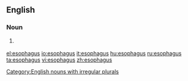 ==English==

===Noun===
{{en-noun|esophag|i}}

# {{anatomy|US}} {{alternative spelling of|[[oesophagus]]}}

[[Category:English nouns with irregular plurals]]

[[el:esophagus]]
[[io:esophagus]]
[[it:esophagus]]
[[hu:esophagus]]
[[ru:esophagus]]
[[ta:esophagus]]
[[vi:esophagus]]
[[zh:esophagus]]